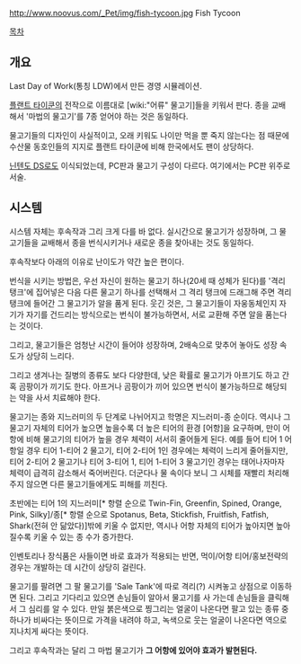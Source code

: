 http://www.noovus.com/_Pet/img/fish-tycoon.jpg
Fish Tycoon

[[목차]]

== 개요 ==
Last Day of Work(통칭 LDW)에서 만든 경영 시뮬레이션.

[[플랜트 타이쿤]]의 전작으로 이름대로 [wiki:"어류" 물고기]들을 키워서 판다. 종을 교배해서 '마법의 물고기'를 7종 얻어야 하는 것은 동일하다.

물고기들의 디자인이 사실적이고, 오래 키워도 나이만 먹을 뿐 죽지 않는다는 점 때문에 수산물 동호인들의 지지로 플랜트 타이쿤에 비해 한국에서도 팬이 상당하다.

[[닌텐도 DS]]로도 이식되었는데, PC판과 물고기 구성이 다르다. 여기에서는 PC판 위주로 서술.

== 시스템 ==
시스템 자체는 후속작과 그리 크게 다를 바 없다. 실시간으로 물고기가 성장하며, 그 물고기들을 교배해서 종을 번식시키거나 새로운 종을 찾아내는 것도 동일하다.

후속작보다 아래의 이유로 난이도가 약간 높은 편이다.

번식을 시키는 방법은, 우선 자신이 원하는 물고기 하나(20세 때 성체가 된다)를 '격리 탱크'에 집어넣은 다음 다른 물고기 하나를 선택해서 그 격리 탱크에 드래그해 주면 격리 탱크에 들어간 그 물고기가 알을 품게 된다. 웃긴 것은, 그 물고기들이 자웅동체인지 자기가 자기를 건드리는 방식으로는 번식이 불가능하면서, 서로 교환해 주면 알을 품는다는 것이다.

그리고, 물고기들은 엄청난 시간이 들어야 성장하며, 2배속으로 맞추어 놓아도 성장 속도가 상당히 느리다.

그리고 생겨나는 질병의 종류도 보다 다양한데, 낮은 확률로 물고기가 아프기도 하고 간혹 곰팡이가 끼기도 한다. 아프거나 곰팡이가 끼어 있으면 번식이 불가능하므로 해당되는 약을 사서 치료해야 한다.

물고기는 종와 지느러미의 두 단계로 나뉘어지고 학명은 지느러미-종 순이다. 역시나 그 물고기 자체의 티어가 높으면 높을수록 더 높은 티어의 환경 [어항]을 요구하며, 만이 어항에 비해 물고기의 티어가 높을 경우 체력이 서서히 줄어들게 된다. 예를 들어 티어 1 어항일 경우 티어 1-티어 2 물고기, 티어 2-티어 1인 경우에는 체력이 느리게 줄어들지만, 티어 2-티어 2 물고기나 티어 3-티어 1, 티어 1-티어 3 물고기인 경우는 태어나자마자 체력이 급격히 감소해서 죽어버린다. 더군다나 물 속이다 보니 그 시체를 재빨리 처리해주지 않으면 다른 물고기들에게도 피해를 끼친다.

초반에는 티어 1의 지느러미[* 항렬 순으로 Twin-Fin, Greenfin, Spined, Orange, Pink, Silky]/종[* 항렬 순으로 Spotanus, Beta, Stickfish, Fruitfish, Fatfish, Shark(전혀 안 닮았다)]밖에 키울 수 없지만, 역시나 어항 자체의 티어가 높아지면 높아질수록 키울 수 있는 종 수가 증가한다.

인벤토리나 장식품은 사들이면 바로 효과가 적용되는 반면, 먹이/어항 티어/홍보전략의 경우는 개발하는 데 시간이 상당히 걸린다.

물고기를 팔려면 그 팔 물고기를 'Sale Tank'에 따로 격리(?) 시켜놓고 상점으로 이동하면 된다. 그리고 기다리고 있으면 손님들이 알아서 물고기를 사 가는데 손님들을 클릭해서 그 심리를 알 수 있다. 만일 붉은색으로 찡그리는 얼굴이 나온다면 팔고 있는 종류 중 하나가 비싸다는 뜻이므로 가격을 내려야 하고, 녹색으로 웃는 얼굴이 나온다면 역으로 지나치게 싸다는 뜻이다.

그리고 후속작과는 달리 그 마법 물고기가 '''그 어항에 있어야 효과가 발현된다.'''

